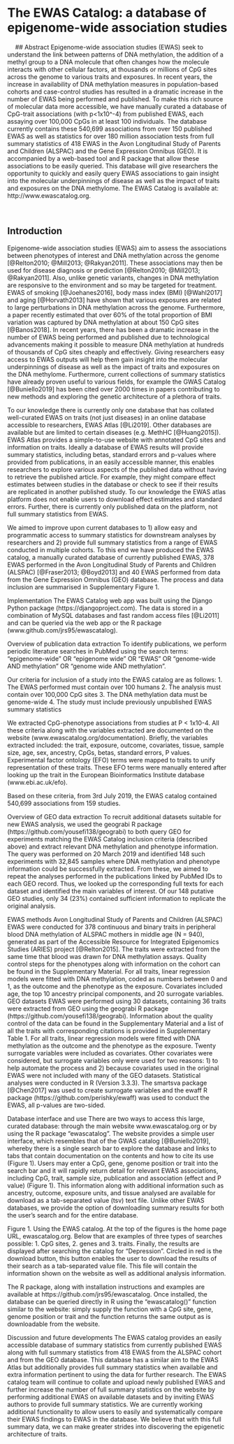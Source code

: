 # The EWAS Catalog: a database of epigenome-wide association studies

 
## Abstract
Epigenome-wide association studies (EWAS) seek to understand the link between patterns of DNA methylation, the addition of a methyl group to a DNA molecule that often changes how the molecule interacts with other cellular factors, at thousands or millions of CpG sites across the genome to various traits and exposures. In recent years, the increase in availability of DNA methylation measures in population-based cohorts and case-control studies has resulted in a dramatic increase in the number of EWAS being performed and published. To make this rich source of molecular data more accessible, we have manually curated a database of CpG-trait associations (with p<1x10^-4) from published EWAS, each assaying over 100,000 CpGs in at least 100 individuals. The database currently contains these 540,699 associations from over 150 published EWAS as well as statistics for over 180 million association tests from full summary statistics of 418 EWAS in the Avon Longitudinal Study of Parents and Children (ALSPAC) and the Gene Expression Omnibus (GEO). It is accompanied by a web-based tool and R package that allow these associations to be easily queried. This database will give researchers the opportunity to quickly and easily query EWAS associations to gain insight into the molecular underpinnings of disease as well as the impact of traits and exposures on the DNA methylome. The EWAS Catalog is available at: http://www.ewascatalog.org.

 

## Introduction
Epigenome-wide association studies (EWAS) aim to assess the associations between phenotypes of interest and DNA methylation across the genome [@Relton2010; @Mill2013; @Rakyan2011]. These associations may then be used for disease diagnosis or prediction [@Relton2010; @Mill2013; @Rakyan2011]. Also, unlike genetic variants, changes in DNA methylation are responsive to the environment and so may be targeted for treatment. EWAS of smoking [@Joehanes2016], body mass index (BMI) [@Wahl2017] and aging [@Horvath2013] have shown that various exposures are related to large perturbations in DNA methylation across the genome. Furthermore, a paper recently estimated that over 60% of the total proportion of BMI variation was captured by DNA methylation at about 150 CpG sites [@Banos2018]. In recent years, there has been a dramatic increase in the number of EWAS being performed and published due to technological advancements making it possible to measure DNA methylation at hundreds of thousands of CpG sites cheaply and effectively. Giving researchers easy access to EWAS outputs will help them gain insight into the molecular underpinnings of disease as well as the impact of traits and exposures on the DNA methylome. Furthermore, current collections of summary statistics have already proven useful to various fields, for example the GWAS Catalog [@Buniello2019] has been cited over 2000 times in papers contributing to new methods and exploring the genetic architecture of a plethora of traits.

To our knowledge there is currently only one database that has collated well-curated EWAS on traits (not just diseases) in an online database accessible to researchers, EWAS Atlas [@Li2019]. Other databases are available but are limited to certain diseases (e.g. MethHC [@Huang2015]). EWAS Atlas provides a simple-to-use website with annotated CpG sites and information on traits. Ideally a database of EWAS results will provide summary statistics, including betas, standard errors and p-values where provided from publications, in an easily accessible manner, this enables researchers to explore various aspects of the published data without having to retrieve the published article. For example, they might compare effect estimates between studies in the database or check to see if their results are replicated in another published study. To our knowledge the EWAS atlas platform does not enable users to download effect estimates and standard errors. Further, there is currently only published data on the platform, not full summary statistics from EWAS. 

We aimed to improve upon current databases to 1) allow easy and programmatic access to summary statistics for downstream analyses by researchers and 2) provide full summary statistics from a range of EWAS conducted in multiple cohorts. To this end we have produced the EWAS catalog, a manually curated database of currently published EWAS, 378 EWAS performed in the Avon Longitudinal Study of Parents and Children (ALSPAC) [@Fraser2013; @Boyd2013] and 40 EWAS performed from data from the Gene Expression Omnibus (GEO) database. The process and data inclusion are summarised in Supplementary Figure 1.

Implementation
The EWAS Catalog web app was built using the Django Python package (https://djangoproject.com). The data is stored in a combination of  MySQL databases and fast random access files [@Li2011] and can be queried via the web app or the R package (www.github.com/jrs95/ewascatalog).

Overview of publication data extraction
To identify publications, we perform periodic literature searches in PubMed using the search terms: "epigenome-wide" OR "epigenome wide" OR "EWAS" OR "genome-wide AND methylation" OR "genome wide AND methylation".

Our criteria for inclusion of a study into the EWAS catalog are as follows: 
1. The EWAS performed must contain over 100 humans
2. The analysis must contain over 100,000 CpG sites
3. The DNA methylation data must be genome-wide
4. The study must include previously unpublished EWAS summary statistics

We extracted CpG-phenotype associations from studies at P < 1x10-4. All these criteria along with the variables extracted are documented on the website (www.ewascatalog.org/documentation). Briefly, the variables extracted included: the trait, exposure, outcome, covariates, tissue, sample size, age, sex, ancestry, CpGs, betas, standard errors, P values. Experimental factor ontology (EFO) terms were mapped to traits to unify representation of these traits. These EFO terms were manually entered after looking up the trait in the European Bioinformatics Institute database (www.ebi.ac.uk/efo).

Based on these criteria, from 3rd July 2019, the EWAS catalog contained 540,699 associations from 159 studies. 

Overview of GEO data extraction
To recruit additional datasets suitable for new EWAS analysis, we used the geograbi R package (https://github.com/yousefi138/geograbi) to both query GEO for experiments matching the EWAS Catalog inclusion criteria (described above) and extract relevant DNA methylation and phenotype information. The query was performed on 20 March 2019 and identified 148 such experiments with 32,845 samples where DNA methylation and phenotype information could be successfully extracted. From these, we aimed to repeat the analyses performed in the publications linked by PubMed IDs to each GEO record. Thus, we looked up the corresponding full texts for each dataset and identified the main variables of interest. Of our 148 putative GEO studies, only 34 (23%) contained sufficient information to replicate the original analysis. 

EWAS methods 
Avon Longitudinal Study of Parents and Children (ALSPAC)
EWAS were conducted for 378 continuous and binary traits in peripheral blood DNA methylation of ALSPAC mothers in middle age (N = 940), generated as part of the Accessible Resource for Integrated Epigenomics Studies (ARIES) project [@Relton2015]. The traits were extracted from the same time that blood was drawn for DNA methylation assays. Quality control steps for the phenotypes along with information on the cohort can be found in the Supplementary Material. 
For all traits, linear regression models were fitted with DNA methylation, coded as numbers between 0 and 1, as the outcome and the phenotype as the exposure. Covariates included age, the top 10 ancestry principal components, and 20 surrogate variables.
GEO datasets
EWAS were performed using 30 datasets, containing 36 traits were extracted from GEO using the geograbi R package (https://github.com/yousefi138/geograbi). Information about the quality control of the data can be found in the Supplementary Material and a list of all the traits with corresponding citations is provided in Supplementary Table 1.
For all traits, linear regression models were fitted with DNA methylation as the outcome and the phenotype as the exposure. Twenty surrogate variables were included as covariates. Other covariates were considered, but surrogate variables only were used for two reasons: 1) to help automate the process and 2) because covariates used in the original EWAS were not included with many of the GEO datasets.
Statistical analyses were conducted in R (Version 3.3.3). The smartsva package [@Chen2017] was used to create surrogate variables and the ewaff R package (https://github.com/perishky/ewaff) was used to conduct the EWAS, all p-values are two-sided.

Database interface and use
There are two ways to access this large, curated database: through the main website www.ewascatalog.org or by using the R package “ewascatalog”. The website provides a simple user interface, which resembles that of the GWAS catalog [@Buniello2019], whereby there is a single search bar to explore the database and links to tabs that contain documentation on the contents and how to cite its use (Figure 1). Users may enter a CpG, gene, genome position or trait into the search bar and it will rapidly return detail for relevant EWAS associations, including CpG, trait, sample size, publication and association (effect and P value) (Figure 1). This information along with additional information such as ancestry, outcome, exposure units, and tissue analysed are available for download as a tab-separated value (tsv) text file. Unlike other EWAS databases, we provide the option of downloading summary results for both the user’s search and for the entire database. 

 
Figure 1. Using the EWAS catalog. At the top of the figures is the home page URL, ewascatalog.org. Below that are examples of three types of searches possible: 1. CpG sites, 2. genes and 3. traits. Finally, the results are displayed after searching the catalog for “Depression”. Circled in red is the download button, this button enables the user to download the results of their search as a tab-separated value file. This file will contain the information shown on the website as well as additional analysis information. 

The R package, along with installation instructions and examples are available at https://github.com/jrs95/ewascatalog. Once installed, the database can be queried directly in R using the “ewascatalog()” function similar to the website: simply supply the function with  a CpG site, gene, genome position or trait and the function returns the same output as is downloadable from the website.

Discussion and future developments
The EWAS catalog provides an easily accessible database of summary statistics from currently published EWAS along with full summary statistics from 418 EWAS from the ALSPAC cohort and from the GEO database. This database has a similar aim to the EWAS Atlas but additionally provides full summary statistics when available and extra information pertinent to using the data for further research. The EWAS catalog team will continue to collate and upload newly published EWAS and further increase the number of full summary statistics on the website by performing additional EWAS on available datasets and by inviting EWAS authors to provide full summary statistics. We are currently working additional functionality to allow users to easily and systematically compare their EWAS findings to EWAS in the database. We believe that with this full summary data, we can make greater strides into discovering the epigenetic architecture of traits.

 